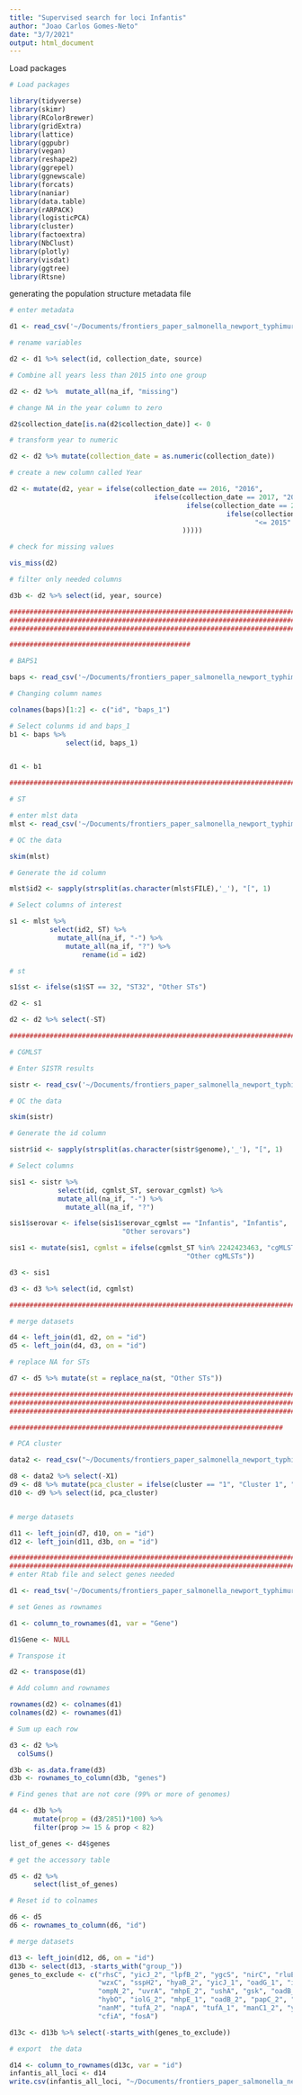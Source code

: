 ```yaml
---
title: "Supervised search for loci Infantis"
author: "Joao Carlos Gomes-Neto"
date: "3/7/2021"
output: html_document
---
```


Load packages

```r
# Load packages

library(tidyverse)
library(skimr)
library(RColorBrewer)
library(gridExtra)
library(lattice)
library(ggpubr)
library(vegan)
library(reshape2)
library(ggrepel)
library(ggnewscale)
library(forcats)
library(naniar)
library(data.table)
library(rARPACK)
library(logisticPCA)
library(cluster)
library(factoextra)
library(NbClust)
library(plotly)
library(visdat)
library(ggtree)
library(Rtsne)
```
generating the population structure metadata file

```r
# enter metadata

d1 <- read_csv('~/Documents/frontiers_paper_salmonella_newport_typhimurium/data/infantis/input_data/metadata_cleaned_final_new.csv')

# rename variables

d2 <- d1 %>% select(id, collection_date, source)

# Combine all years less than 2015 into one group

d2 <- d2 %>%  mutate_all(na_if, "missing")

# change NA in the year column to zero

d2$collection_date[is.na(d2$collection_date)] <- 0

# transform year to numeric

d2 <- d2 %>% mutate(collection_date = as.numeric(collection_date))

# create a new column called Year

d2 <- mutate(d2, year = ifelse(collection_date == 2016, "2016",
                                    ifelse(collection_date == 2017, "2017",
                                            ifelse(collection_date == 2018, "2018",
                                                      ifelse(collection_date == 2019, "2019",
                                                             "<= 2015"
                                           )))))

# check for missing values 

vis_miss(d2)

# filter only needed columns 

d3b <- d2 %>% select(id, year, source)

##########################################################################
##########################################################################
##########################################################################

#############################################

# BAPS1

baps <- read_csv('~/Documents/frontiers_paper_salmonella_newport_typhimurium/data/infantis/input_data/fastbaps_partition_baps_prior_l6.csv')

# Changing column names 

colnames(baps)[1:2] <- c("id", "baps_1") 

# Select colunms id and baps_1
b1 <- baps %>% 
              select(id, baps_1)


d1 <- b1

#############################################################################################

# ST

# enter mlst data 
mlst <- read_csv('~/Documents/frontiers_paper_salmonella_newport_typhimurium/data/infantis/input_data/salmonellast_output.csv')

# QC the data

skim(mlst)

# Generate the id column 

mlst$id2 <- sapply(strsplit(as.character(mlst$FILE),'_'), "[", 1)

# Select columns of interest

s1 <- mlst %>%
          select(id2, ST) %>%
            mutate_all(na_if, "-") %>%
              mutate_all(na_if, "?") %>%
                  rename(id = id2)

# st

s1$st <- ifelse(s1$ST == 32, "ST32", "Other STs")

d2 <- s1

d2 <- d2 %>% select(-ST)

#############################################################################################

# CGMLST

# Enter SISTR results

sistr <- read_csv('~/Documents/frontiers_paper_salmonella_newport_typhimurium/data/infantis/input_data/sistr_all.csv')

# QC the data 

skim(sistr)

# Generate the id column 

sistr$id <- sapply(strsplit(as.character(sistr$genome),'_'), "[", 1)

# Select columns 

sis1 <- sistr %>%
            select(id, cgmlst_ST, serovar_cgmlst) %>%
            mutate_all(na_if, "-") %>%
              mutate_all(na_if, "?") 

sis1$serovar <- ifelse(sis1$serovar_cgmlst == "Infantis", "Infantis",
                            "Other serovars")

sis1 <- mutate(sis1, cgmlst = ifelse(cgmlst_ST %in% 2242423463, "cgMLST 2242423463",
                                            "Other cgMLSTs"))

d3 <- sis1

d3 <- d3 %>% select(id, cgmlst)

#############################################################################################

# merge datasets

d4 <- left_join(d1, d2, on = "id")
d5 <- left_join(d4, d3, on = "id")

# replace NA for STs

d7 <- d5 %>% mutate(st = replace_na(st, "Other STs"))

##########################################################################################
##########################################################################################
##########################################################################################

####################################################################

# PCA cluster

data2 <- read_csv("~/Documents/frontiers_paper_salmonella_newport_typhimurium/data/infantis/pca_infantis/cluster2.csv")

d8 <- data2 %>% select(-X1)
d9 <- d8 %>% mutate(pca_cluster = ifelse(cluster == "1", "Cluster 1", "Cluster 2"))
d10 <- d9 %>% select(id, pca_cluster)


# merge datasets

d11 <- left_join(d7, d10, on = "id")
d12 <- left_join(d11, d3b, on = "id")

#######################################################################################
#######################################################################################
# enter Rtab file and select genes needed

d1 <- read_tsv('~/Documents/frontiers_paper_salmonella_newport_typhimurium/data/infantis/input_data/gene_presence_absence.Rtab')

# set Genes as rownames

d1 <- column_to_rownames(d1, var = "Gene") 

d1$Gene <- NULL

# Transpose it

d2 <- transpose(d1)

# Add column and rownames

rownames(d2) <- colnames(d1)
colnames(d2) <- rownames(d1)

# Sum up each row

d3 <- d2 %>%
  colSums()

d3b <- as.data.frame(d3)
d3b <- rownames_to_column(d3b, "genes")

# Find genes that are not core (99% or more of genomes)

d4 <- d3b %>% 
      mutate(prop = (d3/2851)*100) %>%
      filter(prop >= 15 & prop < 82)

list_of_genes <- d4$genes

# get the accessory table

d5 <- d2 %>%
      select(list_of_genes)

# Reset id to colnames

d6 <- d5
d6 <- rownames_to_column(d6, "id")

# merge datasets

d13 <- left_join(d12, d6, on = "id")
d13b <- select(d13, -starts_with("group_"))
genes_to_exclude <- c("rhsC", "yicJ_2", "lpfB_2", "ygcS", "nirC", "rluE", "yigB",
                      "wzxC", "sspH2", "hyaB_2", "yicJ_1", "oadG_1", "iolB", 
                      "ompN_2", "uvrA", "mhpE_2", "ushA", "gsk", "oadB_3", "yfdG", "malE",
                      "hybO", "iolG_2", "mhpE_1", "oadB_2", "papC_2", "algC_2",
                      "nanM", "tufA_2", "napA", "tufA_1", "manC1_2", "yjhB_2", "ccmA", "ccmB",
                      "cfiA", "fosA")

d13c <- d13b %>% select(-starts_with(genes_to_exclude))

# export  the data

d14 <- column_to_rownames(d13c, var = "id")
infantis_all_loci <- d14
write.csv(infantis_all_loci, "~/Documents/frontiers_paper_salmonella_newport_typhimurium/data/infantis/input_data/infantis_all_loci.csv")
```